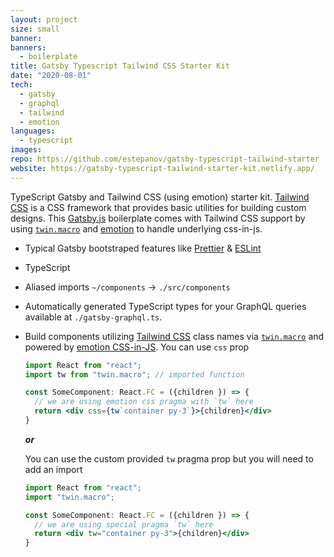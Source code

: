 ```yaml
---
layout: project
size: small
banner:
banners:
  - boilerplate
title: Gatsby Typescript Tailwind CSS Starter Kit
date: "2020-08-01"
tech:
  - gatsby
  - graphql
  - tailwind
  - emotion
languages:
  - typescript
images:
repo: https://github.com/estepanov/gatsby-typescript-tailwind-starter
website: https://gatsby-typescript-tailwind-starter-kit.netlify.app/
---
```


TypeScript Gatsby and Tailwind CSS (using emotion) starter kit. [Tailwind CSS](https://tailwindcss.com/) is a CSS framework that provides
basic utilities for building custom designs.
This [Gatsby.js](https://www.gatsbyjs.com/) boilerplate comes with Tailwind CSS support by using
[`twin.macro`](https://github.com/ben-rogerson/twin.macro) and [emotion](https://github.com/emotion-js/emotion) to handle underlying css-in-js.

- Typical Gatsby bootstraped features like [Prettier](https://prettier.io/) & [ESLint](https://eslint.org/)
- TypeScript
- Aliased imports `~/components` -> `./src/components`
- Automatically generated TypeScript types for your GraphQL queries available at `./gatsby-graphql.ts`.
- Build components utilizing [Tailwind CSS](https://tailwindcss.com/) class names via [`twin.macro`](https://github.com/ben-rogerson/twin.macro)
and powered by [emotion CSS-in-JS](https://github.com/emotion-js/emotion).
  You can use `css` prop

  ```jsx
  import React from "react";
  import tw from "twin.macro"; // imported function

  const SomeComponent: React.FC = ({children }) => {
    // we are using emotion css pragma with `tw` here
    return <div css={tw`container py-3`}>{children}</div>
  }
  ```

  ***or***

  You can use the custom provided `tw` pragma prop but you will need to add an import
  ```jsx
  import React from "react";
  import "twin.macro";

  const SomeComponent: React.FC = ({children }) => {
    // we are using special pragma `tw` here
    return <div tw="container py-3">{children}</div>
  }
  ```


